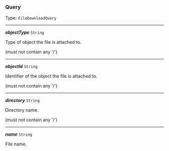


### Query

Type: `FileDownloadQuery`

---

***objectType*** `String`

Type of object the file is attached to.



(must not contain any '/')



---

***objectId*** `String`

Identifier of the object the file is attached to.



(must not contain any '/')



---

***directory*** `String`

Directory name.



(must not contain any '/')



---

***name*** `String`

File name.


